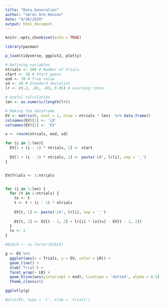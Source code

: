 ```yaml
---
title: "Data_Generation"
author: "Søren Orm Hansen"
date: "9/30/2020"
output: html_document
---
```


```r
knitr::opts_chunk$set(echo = TRUE)

library(pacman)

p_load(tidyverse, ggplot2, plotly)
```


```r
# Defining variables
ntrials <- 200 # Number of trials
start <- 10 # Start guess
end <- 70 # True value
sd <- 10 # Standard deviation
lr <- c(.2, .01, .03, 0.05) # Learning rates

# Useful calculation
len <- as.numeric(length(lr))

# Making the dataframe
EV <- matrix(0, ncol = 2, nrow = ntrials * len)  %>% data.frame()
colnames(EV)[1] <- 'LR'
colnames(EV)[2] <- 'EV'

x <- rnorm(ntrials, end, sd)

for (i in 1:len){
  EV[1 + (i - 1) * ntrials, 2] <- start
  
  EV[1 + (i - 1) * ntrials, 1] <- paste('LR', lr[i], sep = '_')
}


EV$Trials <- 1:ntrials


for (i in 1:len) {
  for (t in 2:ntrials) {
    tx <- t
    t <- t + (i - 1) * ntrials
    
    EV[t, 1] <- paste('LR', lr[i], sep = '_')
    
    EV[t, 2] <- EV[t - 1, 2] + lr[i] * (x[tx] - EV[t - 1, 2])
  }
  tx <- 2
}

#EV$LR <- as.factor(EV$LR)

g <- EV %>% 
  ggplot(aes(x = Trials, y = EV, color = LR)) +
  geom_line() +
  xlab('Trial') +
  facet_wrap(~ LR) +
  geom_hline(aes(yintercept = end), linetype = 'dotted', alpha = 0.5) +
  theme_classic()

ggplotly(g)

#plot(EV, type = 'l', xlab = 'trials')

```


